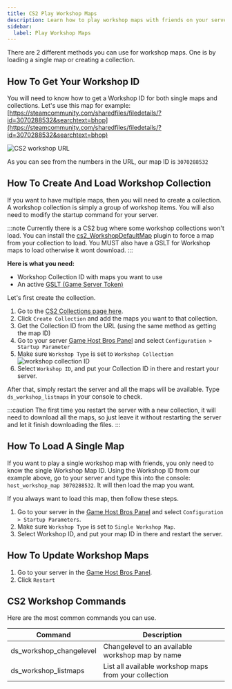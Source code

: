 ```yaml
---
title: CS2 Play Workshop Maps
description: Learn how to play workshop maps with friends on your server.
sidebar:
  label: Play Workshop Maps
---
```


There are 2 different methods you can use for workshop maps. One is by loading a single map or creating a collection.

## How To Get Your Workshop ID

You will need to know how to get a Workshop ID for both single maps and collections. Let's use this map for example: [https://steamcommunity.com/sharedfiles/filedetails/?id=3070288532&searchtext=bhop](https://steamcommunity.com/sharedfiles/filedetails/?id=3070288532&searchtext=bhop)

![CS2 workshop URL](../../../../assets/guide-images/cs2-workshop-screenshot.jpg)

As you can see from the numbers in the URL, our map ID is `3070288532`

## How To Create And Load Workshop Collection

If you want to have multiple maps, then you will need to create a collection. A workshop collection is simply a group of workshop items. You will also need to modify the startup command for your server.

:::note
Currently there is a CS2 bug where some workshop collections won't load. You can install the [cs2_WorkshopDefaultMap](https://github.com/Cruze03/cs2_WorkshopDefaultMap) plugin to force a map from your collection to load. You MUST also have a GSLT for Workshop maps to load otherwise it wont download.
:::

**Here is what you need:**
- Workshop Collection ID with maps you want to use
- An active [GSLT (Game Server Token)](/games/counter-strike-2/create-gslt/)

Let's first create the collection.

1. Go to the [CS2 Collections page here](https://steamcommunity.com/workshop/browse/?appid=730&section=collections).
2. Click `Create Collection` and add the maps you want to that collection.
3. Get the Collection ID from the URL (using the same method as getting the map ID)
4. Go to your server [Game Host Bros Panel](https://panel.gamehostbros.com/) and select `Configuration > Startup Parameter`
5. Make sure `Workshop Type` is set to `Workshop Collection`
![workshop collection ID](../../../../assets/guide-images/workshop-collection-id.png)
6. Select `Workshop ID`, and put your Collection ID in there and restart your server.

After that, simply restart the server and all the maps will be available. Type `ds_workshop_listmaps` in your console to check.

:::caution
The first time you restart the server with a new collection, it will need to download all the maps, so just leave it without restarting the server and let it finish downloading the files.
:::

## How To Load A Single Map

If you want to play a single workshop map with friends, you only need to know the single Workshop Map ID. Using the Workshop ID from our example above, go to your server and type this into the console: `host_workshop_map 3070288532`. It will then load the map you want. 

If you always want to load this map, then follow these steps.

1. Go to your server in the [Game Host Bros Panel](https://panel.gamehostbros.com/) and select `Configuration > Startup Parameters`.
2. Make sure `Workshop Type` is set to `Single Workshop Map`.
3. Select Workshop ID, and put your map ID in there and restart the server.

## How To Update Workshop Maps

1. Go to your server in the [Game Host Bros Panel](https://panel.gamehostbros.com/).
2. Click `Restart`

## CS2 Workshop Commands

Here are the most common commands you can use.

| Command                      | Description                                                                                                                                                 |
|------------------------------|-------------------------------------------------------------------------------------------------------------------------------------------------------------|
| ds_workshop_changelevel      | Changelevel to an available workshop map by name                                                                                                            |
| ds_workshop_listmaps         | List all available workshop maps from your collection                                                                                                       |